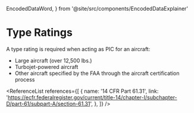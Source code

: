   EncodedDataWord,
} from '@site/src/components/EncodedDataExplainer'

# Type Ratings

A type rating is required when acting as PIC for an aircraft:

- Large aircraft (over 12,500 lbs.)
- Turbojet-powered aircraft
- Other aircraft specified by the FAA through the aircraft certification process

<Reg part="61.31(a)" />

<ReferenceList
  references={[
    {
      name: '14 CFR Part 61.31',
      link: 'https://ecfr.federalregister.gov/current/title-14/chapter-I/subchapter-D/part-61/subpart-A/section-61.31',
    },
  ]}
/>
